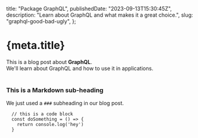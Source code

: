 
  title: "Package GraphQL",
  publishedDate: "2023-09-13T15:30:45Z",
  description: "Learn about GraphQL and what makes it a great choice.",
  slug: "graphql-good-bad-ugly",
};

<ArticleHead
  title={meta.title}
  publishedDate={meta.publishedDate}
  description={meta.description}
/>

# {meta.title}

<div>
  This is a blog post about <strong>GraphQL</strong>. <br />
  We'll learn about GraphQL and how to use it in applications.
</div>

<br />

### This is a Markdown sub-heading

We just used a `###` subheading in our blog post.

```
  // this is a code block
  const doSomething = () => {
    return console.log('hey')
  }
```

